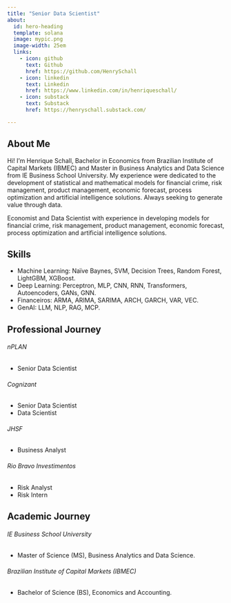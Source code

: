 ```yaml
---  
title: "Senior Data Scientist"
about:
  id: hero-heading
  template: solana
  image: mypic.png
  image-width: 25em
  links:
    - icon: github
      text: Github
      href: https://github.com/HenrySchall
    - icon: linkedin
      text: Linkedin
      href: https://www.linkedin.com/in/henriqueschall/
    - icon: substack
      text: Substack
      href: https://henryschall.substack.com/

--- 
```

:::{#hero-heading}  
## About Me 
Hi! I'm Henrique Schall, Bachelor in Economics from Brazilian Institute of Capital Markets (IBMEC) and Master in Business Analytics and Data Science from IE Business School University. My experience were dedicated to the development of statistical and mathematical models for financial crime, risk management, product management, economic forecast, process optimization and artificial intelligence solutions. Always seeking to generate value through data.
:::

Economist and Data Scientist with experience in developing models for financial crime, risk management, product management, economic forecast, process optimization and artificial intelligence solutions.

:::{#hero-heading}  
## Skills
- Machine Learning: Naïve Baynes, SVM, Decision Trees, Random Forest, LightGBM, XGBoost. 
- Deep Learning: Perceptron, MLP, CNN, RNN, Transformers, Autoencoders, GANs, GNN. 
- Financeiros: ARMA, ARIMA, SARIMA, ARCH, GARCH, VAR, VEC. 
- GenAI: LLM, NLP, RAG, MCP. 
:::

:::{#hero-heading}  
## Professional Journey

###### nPLAN
- Senior Data Scientist 

###### Cognizant    
- Senior Data Scientist 
- Data Scientist

###### JHSF                                              
- Business Analyst

###### Rio Bravo Investimentos            
- Risk Analyst
- Risk Intern 
:::

:::{#hero-heading}  
## Academic Journey
###### IE Business School University           
- Master of Science (MS), Business Analytics and Data Science.

###### Brazilian Institute of Capital Markets (IBMEC)   
- Bachelor of Science (BS), Economics and Accounting.
:::


